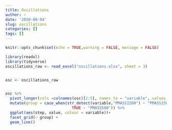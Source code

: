 ```yaml
---
title: Oscillations
author: ~
date: '2020-08-04'
slug: oscillations
categories: []
tags: []
---
```


```r
knitr::opts_chunk$set(echo = TRUE,warning = FALSE, message = FALSE)
```

```r
library(readxl)
library(tidyverse)
oscillations_raw <- read_excel("oscillations.xlsx", sheet = 3)


osc <- oscillations_raw


osc %>% 
  pivot_longer(cols =colnames(osc)[2:5], names_to = "variable", values_to = "value") %>% 
  mutate(group = case_when(str_detect(variable,"PMASS1500") ~ "PMASS1500",
                             TRUE ~ "PMASS500")) %>% 
  ggplot(aes(step, value, colour = variable))+
  facet_grid(~ group) +
  geom_line()
```

